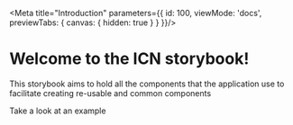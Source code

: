 
<Meta title="Introduction" parameters={{
  id: 100,
  viewMode: 'docs',
  previewTabs: {
    canvas: { hidden: true }
  }
}}/>

# Welcome to the ICN storybook!

This storybook aims to hold all the components that the application
use to facilitate creating re-usable and common components

Take a look at an <LinkTo kind='Components/IcnButton'>example</LinkTo>
